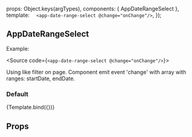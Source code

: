 
<Meta
  title="ui-kit/AppDateRangeSelect"
  component={AppDateRangeSelect}
/>

  props: Object.keys(argTypes),
  components: { AppDateRangeSelect },
  template: `  <app-date-range-select @change="onChange"/>`,
});

## AppDateRangeSelect

Example:

<Source code={`<app-date-range-select @change="onChange"/>`}></Source>

Using like filter on page. Component emit event 'change' with array with ranges: startDate, endDate.

### Default

<Canvas>
  <Story
    name="Default view"
    height="400px">
    {Template.bind({})}
  </Story>
</Canvas>

## Props

<ArgsTable story="Default view" />
